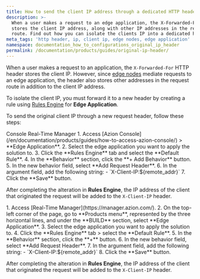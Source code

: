 ```yaml
---
title: How to send the client IP address through a dedicated HTTP header
description: >-
  When a user makes a request to an edge application, the X-Forwarded-For header
  stores the client IP address, along with other IP addresses in the request
  route. Find out how you can isolate the clients IP into a dedicated header.
meta_tags: 'http header, ip, client ip, edge nodes, edge application'
namespace: documentation_how_to_configurations_original_ip_header
permalink: /documentation/products/guides/original-ip-header/
---
```




When a user makes a request to an application, the `X-Forwarded-For` HTTP header stores the client IP. However, since [edge nodes](/en/documentation/products/build/edge-application/) mediate requests to an edge application, the header also stores other addresses in the request route in addition to the client IP address.

To isolate the client IP, you must forward it to a new header by creating a rule using [Rules Engine](/en/documentation/products/build/edge-application/rules-engine/) for **Edge Application**.

To send the original client IP through a new request header, follow these steps:

<Tabs client:visible>
    <Fragment slot="tab.console">Console</Fragment>
    <Fragment slot="tab.rtm">Real-Time Manager</Fragment>

<Fragment slot="panel.console">
1. Access [Azion Console](/en/documentation/products/guides/how-to-access-azion-console/) > **Edge Application**.
2. Select the edge application you want to apply the solution to.
3. Click the **Rules Engine** tab and select the **Default Rule**.
4. In the **Behavior** section, click the **+ Add Behavior** button.
5. In the new behavior field, select **Add Request Header**.
6. In the argument field, add the following string:
   - `X-Client-IP:${remote_addr}`
7. Click the **Save** button.

After completing the alteration in **Rules Engine**, the IP address of the client that originated the request will be added to the `X-Client-IP` header.
</Fragment>

<Fragment slot="panel.rtm">
1. Access [Real-Time Manager](https://manager.azion.com/).
2. On the top-left corner of the page, go to **Products menu**, represented by the three horizontal lines, and under the **BUILD** section, select **Edge Application**.
3. Select the edge application you want to apply the solution to.
4. Click the **Rules Engine** tab > select the **Default Rule**.
5. In the **Behavior** section, click the **+** button.
6. In the new behavior field, select **Add Request Header**.
7. In the argument field, add the following string:
   - `X-Client-IP:${remote_addr}`
8. Click the **Save** button.

After completing the alteration in **Rules Engine**, the IP address of the client that originated the request will be added to the `X-Client-IP` header.
</Fragment>

</Tabs>


